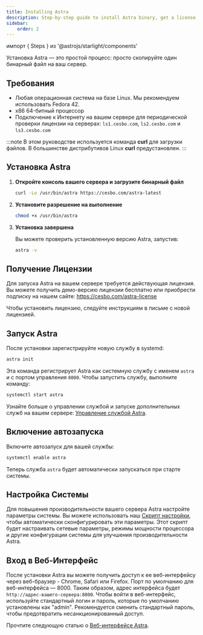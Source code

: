 ```yaml
---
title: Installing Astra
description: Step-by-step guide to install Astra binary, get a license, and set up the system service
sidebar:
    order: 2
---
```


импорт { Steps } из '@astrojs/starlight/components'

Установка Astra — это простой процесс: просто скопируйте один бинарный файл на ваш сервер.

## Требования

- Любая операционная система на базе Linux. Мы рекомендуем использовать Fedora 42.
- x86 64-битный процессор
- Подключение к Интернету на вашем сервере для периодической проверки лицензии на серверах: `ls1.cesbo.com`, `ls2.cesbo.com` и `ls3.cesbo.com`

:::note
В этом руководстве используется команда **curl** для загрузки файлов. В большинстве дистрибутивов Linux **curl** предустановлен.
:::

## Установка Astra

<Steps>

1. **Откройте консоль вашего сервера и загрузите бинарный файл**

    ```sh
    curl -Lo /usr/bin/astra https://cesbo.com/astra-latest
    ```

2. **Установите разрешение на выполнение**

    ```sh
    chmod +x /usr/bin/astra
    ```

3. **Установка завершена**

    Вы можете проверить установленную версию Astra, запустив:

    ```sh
    astra -v
    ```

</Steps>

## Получение Лицензии

Для запуска Astra на вашем сервере требуется действующая лицензия. Вы можете получить демо-версию лицензии бесплатно или приобрести подписку на нашем сайте: https://cesbo.com/astra-license

Чтобы установить лицензию, следуйте инструкциям в письме с новой лицензией.

## Запуск Astra

После установки зарегистрируйте новую службу в systemd:

```sh
astra init
```

Эта команда регистрирует Astra как системную службу с именем `astra` и с портом управления `8000`. Чтобы запустить службу, выполните команду:

```sh
systemctl start astra
```

Узнайте больше о управлении службой и запуске дополнительных служб на вашем сервере: [Управление службой Astra](/en/astra/admin-guide/manage-service).

## Включение автозапуска

Включите автозапуск для вашей службы:

```sh
systemctl enable astra
```

Теперь служба `astra` будет автоматически запускаться при старте системы.

## Настройка Системы

Для повышения производительности вашего сервера Astra настройте параметры системы. Вы можете использовать наш [Скрипт настройки](/en/articles/system/tune/), чтобы автоматически сконфигурировать эти параметры. Этот скрипт будет настраивать сетевые параметры, режимы мощности процессора и другие конфигурации системы для улучшения производительности Astra.

## Вход в Веб-Интерфейс

После установки Astra вы можете получить доступ к ее веб-интерфейсу через веб-браузер - Chrome, Safari или Firefox. Порт по умолчанию для веб-интерфейса — 8000. Таким образом, адрес интерфейса будет `http://адрес-вашего-сервера:8000`.
Чтобы войти в веб-интерфейс, используйте стандартный логин и пароль, которые по умолчанию установлены как "admin". Рекомендуется сменить стандартный пароль, чтобы предотвратить несанкционированный доступ.

Прочтите следующую статью о [Веб-интерфейсе Astra](/en/astra/getting-started/web-interface).